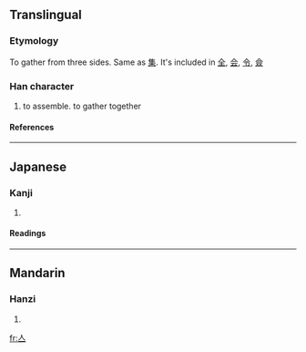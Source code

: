 ==Translingual==
===Etymology===
To gather from three sides. Same as [[集]]. It's included in [[全]], [[会]], [[令]], [[僉]]
===Han character===
{{Han char|rn=9|rad=人|as=01|sn=3|four=|canj=人一 (OM), XXX人一 (XXXOM)}}
# to assemble. to gather together 
====References====
{{Han ref|kx=0091.030|dkj=00345|dj=0192.020|hdz=10102.020|uh=4EBC|ud=20156}}
----
==Japanese==
===Kanji===
{{ja-kanji|grade=|rs=人01}}
# {{defn|Japanese}}
====Readings====
{{ja-readings|on=[[しゅう]] (shū), [[じゅう]] (jū)|kun=[[あつまる]] (atsumaru)}}
----
==Mandarin==
===Hanzi===
{{cmn-hanzi|pin=[[jí]] (ji2), [[wú]] (wu2)|wg=chi<sup>2</sup>, wu<sup>2</sup>}}
# {{defn|Mandarin}}

[[fr:亼]]